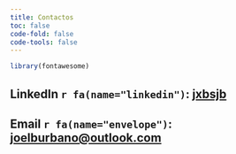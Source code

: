 ```yaml
---
title: Contactos
toc: false
code-fold: false
code-tools: false
---
```


```r
library(fontawesome)
```

## LinkedIn `r fa(name="linkedin")`: [jxbsjb](https://www.linkedin.com/in/jxbsjb)

## Email `r fa(name="envelope")`: [joelburbano\@outlook.com](mailto:joelburbano@outlook.com)
